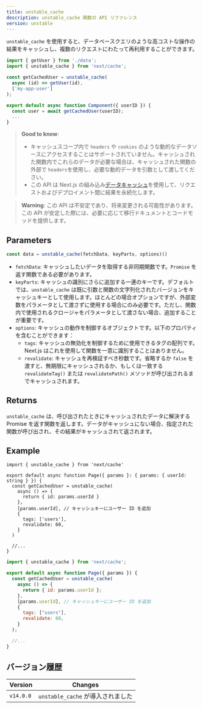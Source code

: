 ```yaml
---
title: unstable_cache
description: unstable_cache 関数の API リファレンス
version: unstable
---
```


`unstable_cache` を使用すると、データベースクエリのような高コストな操作の結果をキャッシュし、複数のリクエストにわたって再利用することができます。

```jsx
import { getUser } from './data';
import { unstable_cache } from 'next/cache';

const getCachedUser = unstable_cache(
  async (id) => getUser(id),
  ['my-app-user']
);

export default async function Component({ userID }) {
  const user = await getCachedUser(userID);
  ...
}
```

> **Good to know**:
>
> - キャッシュスコープ内で `headers` や `cookies` のような動的なデータソースにアクセスすることはサポートされていません。キャッシュされた関数内でこれらのデータが必要な場合は、キャッシュされた関数の外部で `headers`を使用し、必要な動的データを引数として渡してください。
> - この API は Next.js の組み込み[データキャッシュ](/docs/app/building-your-application/caching#data-cache)を使用して、リクエストおよびデプロイメント間に結果を永続化します。

> **Warning**: この API は不安定であり、将来変更される可能性があります。この API が安定した際には、必要に応じて移行ドキュメントとコードモッドを提供します。

## Parameters

```jsx
const data = unstable_cache(fetchData, keyParts, options)()
```

- `fetchData`: キャッシュしたいデータを取得する非同期関数です。`Promise` を返す関数である必要があります。
- `keyParts`: キャッシュの識別にさらに追加する一連のキーです。デフォルトでは、`unstable_cache` は既に引数と関数の文字列化されたバージョンをキャッシュキーとして使用します。ほとんどの場合オプションですが、外部変数をパラメータとして渡さずに使用する場合にのみ必要です。ただし、関数内で使用されるクロージャをパラメータとして渡さない場合、追加することが重要です。
- `options`: キャッシュの動作を制御するオブジェクトです。以下のプロパティを含むことができます：
  - `tags`: キャッシュの無効化を制御するために使用できるタグの配列です。Next.js はこれを使用して関数を一意に識別することはありません。
  - `revalidate`: キャッシュを再検証すべき秒数です。省略するか `false` を渡すと、無期限にキャッシュされるか、もしくは一致する `revalidateTag()` または `revalidatePath()` メソッドが呼び出されるまでキャッシュされます。

## Returns

`unstable_cache` は、呼び出されたときにキャッシュされたデータに解決する Promise を返す関数を返します。データがキャッシュにない場合、指定された関数が呼び出され、その結果がキャッシュされて返されます。

## Example

```tsx filename="app/page.tsx" switcher
import { unstable_cache } from 'next/cache'

export default async function Page({ params }: { params: { userId: string } }) {
  const getCachedUser = unstable_cache(
    async () => {
      return { id: params.userId }
    },
    [params.userId], // キャッシュキーにユーザー ID を追加
    {
      tags: ['users'],
      revalidate: 60,
    }
  )

  //...
}
```

```jsx filename="app/page.jsx" switcher
import { unstable_cache } from 'next/cache';

export default async function Page({ params }) {
  const getCachedUser = unstable_cache(
    async () => {
      return { id: params.userId };
    },
    [params.userId], // キャッシュキーにユーザー ID を追加
    {
      tags: ["users"],
      revalidate: 60,
    }
  );

  //...
}
```

## バージョン履歴

| Version   | Changes                          |
| --------- | -------------------------------- |
| `v14.0.0` | `unstable_cache` が導入されました |
